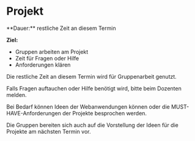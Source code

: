
# Projekt

<Callout>
  **Dauer:** restliche Zeit an diesem Termin

  **Ziel:** 
  - Gruppen arbeiten am Projekt
  - Zeit für Fragen oder Hilfe
  - Anforderungen klären
</Callout>

Die restliche Zeit an diesem Termin wird für Gruppenarbeit genutzt. 

Falls Fragen auftauchen oder Hilfe benötigt wird, bitte beim Dozenten melden. 

Bei Bedarf können Ideen der Webanwendungen können oder 
die MUST-HAVE-Anforderungen der Projekte besprochen werden.

Die Gruppen bereiten sich auch auf die Vorstellung
der Ideen für die Projekte am nächsten Termin vor.